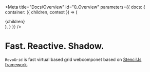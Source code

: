 
<Meta
    title="Docs/Overview"
    id="0_Overview"
    parameters={{
        docs: {
          container: ({ children, context }) => (
            <DocsContainer context={context}>
              <div class="hyper-view">{children}</div>
            </DocsContainer>
          ),
        }
    }}
/>

# Fast. Reactive. Shadow.


`RevoGrid` is fast virtual based grid webcomponet based on [StencilJs framework](https://stenciljs.com/docs/introduction).

# &nbsp;
<Story id="overview--story"></Story>

<Canvas withSource="none">
    <div class="panel">
        <div class="vue panel-pic"></div>
        <div class="react panel-pic"></div>
        <div class="angular panel-pic"></div>
        <div class="ember panel-pic"></div>
        <div class="html5 panel-pic"></div>
    </div>
</Canvas>